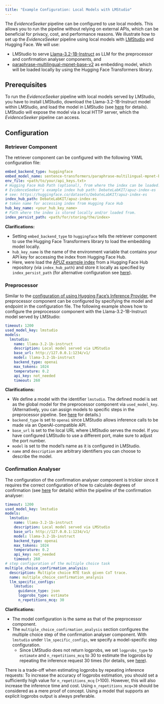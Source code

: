 ```yaml
---
title: "Example Configuration: Local Models with LMStudio"
---
```


The *EvidenceSeeker* pipeline can be configured to use local models. This allows you to run the pipeline without relying on external APIs, which can be beneficial for privacy, cost, and performance reasons. We illustrate how to set up the *EvidenceSeeker* pipeline using local models with [LMStudio](https://lmstudio.ai/) and Hugging Face. We will use: 

+ LMStudio to serve [Llama-3.2-1B-Instruct]() as LLM for the preprocessor and confirmation analyser components, and
+ [paraphrase-multilingual-mpnet-base-v2](https://huggingface.co/sentence-transformers/paraphrase-multilingual-mpnet-base-v2) as embedding model, which will be loaded locally by using the Hugging Face Transformers library.

## Prerequisites

To run the *EvidenceSeeker* pipeline with local models served by LMStudio, you have to install LMStudio, download the Llama-3.2-1B-Instruct model within LMStudio, and load the model in LMStudio (see [here](https://lmstudio.ai/docs/app/basics) for details). LMStudio will expose the model via a local HTTP server, which the *EvidenceSeeker* pipeline can access.

## Configuration

### Retriever Component

The retriever component can be configured with the following YAML configuration file:

```yaml
embed_backend_type: huggingface
embed_model_name: sentence-transformers/paraphrase-multilingual-mpnet-base-v2
env_file: <path/to/your/api_keys.txt>
# Hugging Face Hub Path (optional), from where the index can be loaded. We use
# EvidenceSeeker's example index hub path: DebateLabKIT/apuz-index-es
# see: https://huggingface.co/datasets/DebateLabKIT/apuz-index-es
index_hub_path: DebateLabKIT/apuz-index-es
# token name for accessing index from Hugging Face Hub
hub_key_name: <your_hub_key_name>
# Path where the index is stored locally and/or loaded from.
index_persist_path: <path/for/storing/the/index>
```

**Clarifications:**

+ Setting `embed_backend_type` to `huggingface` tells the retriever component to use the Hugging Face Transformers library to load the embedding model locally.
+ `hub_key_name` is the name of the environment variable that contains your API key for accessing the index from Hugging Face Hub.
+ Here, were load the [APUZ example index](https://huggingface.co/datasets/DebateLabKIT/apuz-index-es) from a Hugging Face Hub repository (via `index_hub_path`) and store it locally as specified by `index_persist_path` (for alternative configuration see [here](./advanced_configuration.qmd#knowledge-base)).

### Preprocessor


Similar to the [configuration of using Hugging Face’s Inference Provider](./example_hf_inference_provider.qmd), the preprocessor component can be configured by specifying the model and endpoint in the configuration file. The following example shows how to configure the preprocessor component with the Llama-3.2-1B-Instruct model served by LMStudio:

```yaml
timeout: 1200
used_model_key: lmstudio
models:
  lmstudio:
    name: llama-3.2-1b-instruct
    description: Local model served via LMStudio
    base_url: http://127.0.0.1:1234/v1/
    model: llama-3.2-1b-instruct
    backend_type: openai
    max_tokens: 1024
    temperature: 0.2
    api_key: not_needed
    timeout: 260
```

**Clarifications:**

+ We define a model with the identifier `lmstudio`. The defined model is set as the global model for the preprocessor component via `used_model_key`. (Alternatively, you can assign models to specific steps in the preprocessor pipeline. See [here](./advanced_configuration.qmd#step-configurations) for details.)
+ `backend_type` is set to `openai` since LMStudio allows inference calls to be made via an OpenAI-compatible API.
+ `base_url` is set to the local URL where LMStudio serves the model. If you have configured LMStudio to use a different port, make sure to adjust the port number.
+ `model` is set to the model's name as it is configured in LMStudio.
+ `name` and `description` are arbitrary identifiers you can choose to describe the model.

### Confirmation Analyser

The configuration of the confirmation analyser component is trickier since it requires the correct configuration of how to calculate degrees of confirmation (see [here](../workflow.qmd# confirmation-analyser) for details) within the pipeline of the confirmation analyser:

```yaml
timeout: 1200
used_model_key: lmstudio
models:
  lmstudio:
    name: llama-3.2-1b-instruct
    description: Local model served via LMStudio
    base_url: http://127.0.0.1:1234/v1/
    model: llama-3.2-1b-instruct
    backend_type: openai
    max_tokens: 1024
    temperature: 0.2
    api_key: not_needed
    timeout: 260
# step configuration of the multiple choice task
multiple_choice_confirmation_analysis:
  description: Multiple choice RTE task given CoT trace.
  name: multiple_choice_confirmation_analysis
  llm_specific_configs:
    lmstudio:
      guidance_type: json
      logprobs_type: estimate
      n_repetitions_mcq: 30
```

**Clarifications:**

+ The model configuration is the same as that of the preprocessor component.
+ The `multiple_choice_confirmation_analysis` section configures the multiple choice step of the confirmation analyser component. With `lmstudio` under `llm_specific_configs`, we specify a model-specific step configuration.
    + Since LMStudio does not return logprobs, we set `logprobs_type` to `estimate` and `n_repetitions_mcq` to $30$ to estimate the logprobs by repeating the inference request $30$ times (for details, see [here](./advanced_configuration.qmd#logprobs)).

::: {.callout-warning}
There is a trade-off when estimating logprobs by repeating inference requests: To increase the accuracy of logprobs estimation, you should set a sufficiently high value for `n_repetitions_mcq` (>100). However, this will also increase the inference time and cost. Using `n_repetitions_mcq=30` should be considered as a mere proof of concept. Using a model that supports an explicit logprobs output is always preferable.
:::